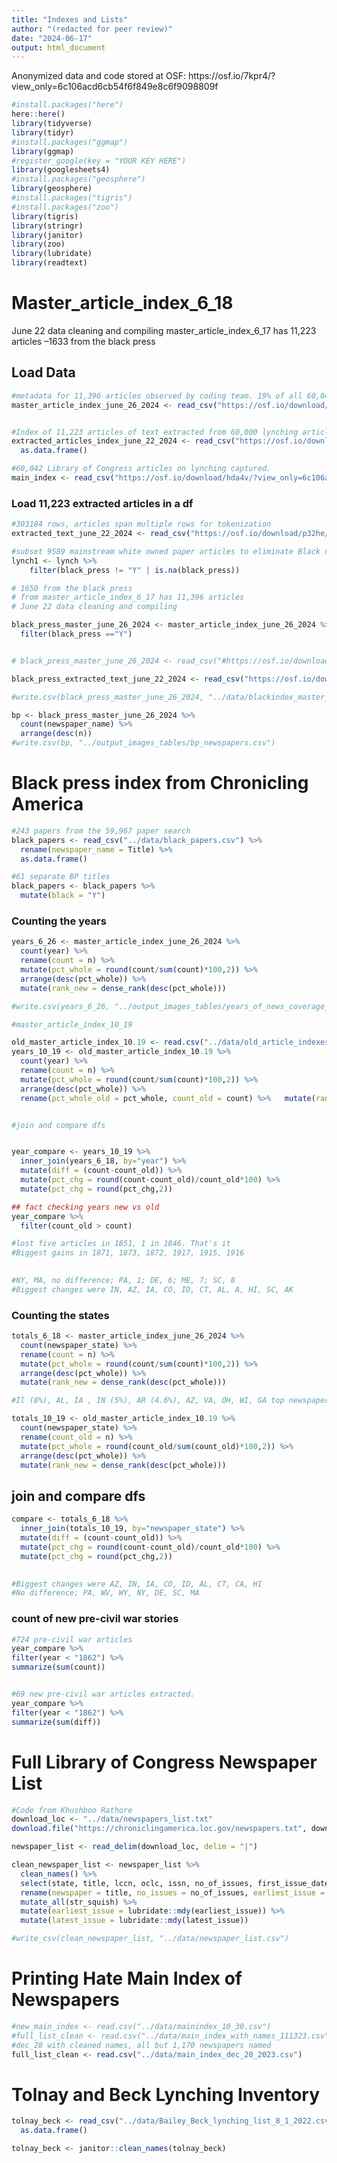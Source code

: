 ```yaml
---
title: "Indexes and Lists"
author: "(redacted for peer review)"
date: "2024-06-17"
output: html_document
---
```


Anonymized data and code stored at OSF: https://osf.io/7kpr4/?view_only=6c106acd6cb54f6f849e8c6f9098809f



```r
#install.packages("here")
here::here()
library(tidyverse)
library(tidyr)
#install.packages("ggmap")
library(ggmap)
#register_google(key = "YOUR KEY HERE")
library(googlesheets4)
#install.packages("geosphere")
library(geosphere)
#install.packages("tigris")
#install.packages("zoo")
library(tigris)
library(stringr)
library(janitor)
library(zoo)
library(lubridate)
library(readtext)

```

# Master_article_index_6_18
June 22 data cleaning and compiling
master_article_index_6_17 has 11,223 articles
--1633 from the black press

## Load Data
```r
#metadata for 11,396 articles observed by coding team. 19% of all 60,042 entries in search
master_article_index_june_26_2024 <- read_csv("https://osf.io/download/fuh3m/?view_only=6c106acd6cb54f6f849e8c6f9098809f")


#Index of 11,223 articles of text extracted from 60,000 lynching articles: 18.7% of all 60,042 search captured
extracted_articles_index_june_22_2024 <- read_csv("https://osf.io/download/hzyw6/?view_only=6c106acd6cb54f6f849e8c6f9098809f") %>%
  as.data.frame()

#60,042 Library of Congress articles on lynching captured.
main_index <- read_csv("https://osf.io/download/hda4v/?view_only=6c106acd6cb54f6f849e8c6f9098809f")

```

### Load 11,223 extracted articles in a df
```r
#303184 rows, articles span multiple rows for tokenization
extracted_text_june_22_2024 <- read_csv("https://osf.io/download/p32he/?view_only=6c106acd6cb54f6f849e8c6f9098809f")

#subset 9589 mainstream white owned paper articles to eliminate Black newspapers
lynch1 <- lynch %>% 
    filter(black_press != "Y" | is.na(black_press))

```



```r
# 1650 from the black press
# from master_article_index_6_17 has 11,396 articles
# June 22 data cleaning and compiling

black_press_master_june_26_2024 <- master_article_index_june_26_2024 %>% 
  filter(black_press =="Y")


# black_press_master_june_26_2024 <- read_csv("#https://osf.io/download/e84j3/?view_only=6c106acd6cb54f6f849e8c6f9098809f")

black_press_extracted_text_june_22_2024 <- read_csv("https://osf.io/download/t75k2/?view_only=6c106acd6cb54f6f849e8c6f9098809f")

#write.csv(black_press_master_june_26_2024, "../data/blackindex_master_june_26_2024.csv")

bp <- black_press_master_june_26_2024 %>% 
  count(newspaper_name) %>% 
  arrange(desc(n))
#write.csv(bp, "../output_images_tables/bp_newspapers.csv")

```

# Black press index from Chronicling America
```r
#243 papers from the 59,967 paper search
black_papers <- read_csv("../data/black_papers.csv") %>% 
  rename(newspaper_name = Title) %>% 
  as.data.frame()

#61 separate BP titles
black_papers <- black_papers %>% 
  mutate(black = "Y")

```


### Counting the years
```r
years_6_26 <- master_article_index_june_26_2024 %>% 
  count(year) %>% 
  rename(count = n) %>% 
  mutate(pct_whole = round(count/sum(count)*100,2)) %>% 
  arrange(desc(pct_whole)) %>% 
  mutate(rank_new = dense_rank(desc(pct_whole)))

#write.csv(years_6_26, "../output_images_tables/years_of_news_coverage_6_26_2024.csv")

#master_article_index_10_19

old_master_article_index_10.19 <- read.csv("../data/old_article_indexes_lists/master_article_index_10.19.csv")
years_10_19 <- old_master_article_index_10.19 %>% 
  count(year) %>% 
  rename(count = n) %>% 
  mutate(pct_whole = round(count/sum(count)*100,2)) %>% 
  arrange(desc(pct_whole)) %>% 
  rename(pct_whole_old = pct_whole, count_old = count) %>%   mutate(rank_old = dense_rank(desc(pct_whole_old)))


#join and compare dfs


year_compare <- years_10_19 %>% 
  inner_join(years_6_18, by="year") %>% 
  mutate(diff = (count-count_old)) %>% 
  mutate(pct_chg = round(count-count_old)/count_old*100) %>% 
  mutate(pct_chg = round(pct_chg,2))

## fact checking years new vs old
year_compare %>% 
  filter(count_old > count)

#lost five articles in 1851, 1 in 1846. That's it
#Biggest gains in 1871, 1873, 1872, 1917, 1915, 1916

         
#NY, MA, no difference; PA, 1; DE, 6; ME, 7; SC, 8
#Biggest changes were IN, AZ, IA, CO, ID, CT, AL, A, HI, SC, AK

```



### Counting the states
```r
totals_6_18 <- master_article_index_june_26_2024 %>% 
  count(newspaper_state) %>% 
  rename(count = n) %>% 
  mutate(pct_whole = round(count/sum(count)*100,2)) %>% 
  arrange(desc(pct_whole)) %>% 
  mutate(rank_new = dense_rank(desc(pct_whole)))

#Il (8%), AL, IA , IN (5%), AR (4.6%), AZ, VA, OH, WI, GA top newspaper states

totals_10_19 <- old_master_article_index_10.19 %>% 
  count(newspaper_state) %>% 
  rename(count_old = n) %>% 
  mutate(pct_whole = round(count_old/sum(count_old)*100,2)) %>% 
  arrange(desc(pct_whole)) %>% 
  mutate(rank_new = dense_rank(desc(pct_whole)))

```

## join and compare dfs


```r
compare <- totals_6_18 %>% 
  inner_join(totals_10_19, by="newspaper_state") %>% 
  mutate(diff = (count-count_old)) %>% 
  mutate(pct_chg = round(count-count_old)/count_old*100) %>% 
  mutate(pct_chg = round(pct_chg,2))
         

#Biggest changes were AZ, IN, IA, CO, ID, AL, CT, CA, HI
#No difference; PA, WV, WY, NY, DE, SC, MA
```


### count of new pre-civil war stories

```r
#724 pre-civil war articles
year_compare %>% 
filter(year < "1862") %>% 
summarize(sum(count))


#69 new pre-civil war articles extracted.
year_compare %>% 
filter(year < "1862") %>% 
summarize(sum(diff))


```

# Full Library of Congress Newspaper List
```r


#Code from Khushboo Rathore
download_loc <- "../data/newspapers_list.txt"
download.file("https://chroniclingamerica.loc.gov/newspapers.txt", download_loc)

newspaper_list <- read_delim(download_loc, delim = "|")

clean_newspaper_list <- newspaper_list %>% 
  clean_names() %>% 
  select(state, title, lccn, oclc, issn, no_of_issues, first_issue_date, last_issue_date) %>% 
  rename(newspaper = title, no_issues = no_of_issues, earliest_issue = first_issue_date, latest_issue = last_issue_date) %>% 
  mutate_all(str_squish) %>% 
  mutate(earliest_issue = lubridate::mdy(earliest_issue)) %>% 
  mutate(latest_issue = lubridate::mdy(latest_issue))

#write_csv(clean_newspaper_list, "../data/newspaper_list.csv")
```

# Printing Hate Main Index of Newspapers

```r
#new_main_index <- read.csv("../data/mainindex_10_30.csv")
#full_list_clean <- read.csv("../data/main_index_with_names_111323.csv")
#dec_28 with cleaned names, all but 1,170 newspapers named
full_list_clean <- read.csv("../data/main_index_dec_28_2023.csv")

```


# Tolnay and Beck Lynching Inventory
```r

tolnay_beck <- read_csv("../data/Bailey_Beck_lynching_list_8_1_2022.csv") %>% 
  as.data.frame()

tolnay_beck <- janitor::clean_names(tolnay_beck)

```


